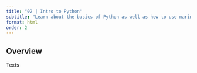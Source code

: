 ```yaml
---
title: "02 | Intro to Python"
subtitle: "Learn about the basics of Python as well as how to use marimo."
format: html
order: 2
---
```


## Overview

Texts